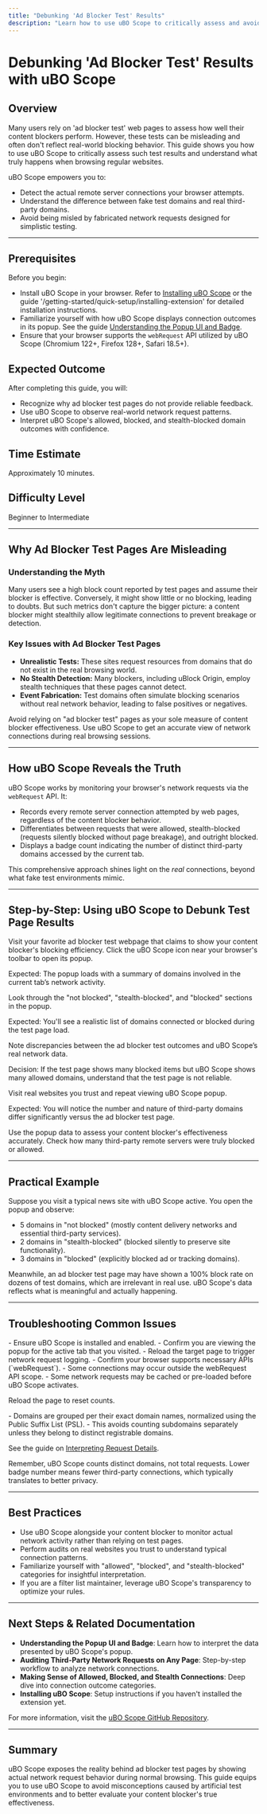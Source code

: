 ```yaml
---
title: "Debunking 'Ad Blocker Test' Results"
description: "Learn how to use uBO Scope to critically assess and avoid being misled by ad-blocker test pages. Discover why fake test domains can misrepresent real-world blocking, and how uBO Scope reveals what truly happens on real sites."
---
```


# Debunking 'Ad Blocker Test' Results with uBO Scope

## Overview

Many users rely on 'ad blocker test' web pages to assess how well their content blockers perform. However, these tests can be misleading and often don't reflect real-world blocking behavior. This guide shows you how to use uBO Scope to critically assess such test results and understand what truly happens when browsing regular websites.

uBO Scope empowers you to:

- Detect the actual remote server connections your browser attempts.
- Understand the difference between fake test domains and real third-party domains.
- Avoid being misled by fabricated network requests designed for simplistic testing.

---

## Prerequisites

Before you begin:

- Install uBO Scope in your browser. Refer to [Installing uBO Scope](https://github.com/gorhill/uBO-Scope) or the guide '/getting-started/quick-setup/installing-extension' for detailed installation instructions.
- Familiarize yourself with how uBO Scope displays connection outcomes in its popup. See the guide [Understanding the Popup UI and Badge](https://yourdocs.example.com/guides/getting-started/understanding-the-popup).
- Ensure that your browser supports the `webRequest` API utilized by uBO Scope (Chromium 122+, Firefox 128+, Safari 18.5+).

## Expected Outcome

After completing this guide, you will:

- Recognize why ad blocker test pages do not provide reliable feedback.
- Use uBO Scope to observe real-world network request patterns.
- Interpret uBO Scope's allowed, blocked, and stealth-blocked domain outcomes with confidence.

## Time Estimate

Approximately 10 minutes.

## Difficulty Level

Beginner to Intermediate

---

## Why Ad Blocker Test Pages Are Misleading

### Understanding the Myth

Many users see a high block count reported by test pages and assume their blocker is effective. Conversely, it might show little or no blocking, leading to doubts. But such metrics don't capture the bigger picture: a content blocker might stealthily allow legitimate connections to prevent breakage or detection.

### Key Issues with Ad Blocker Test Pages

- **Unrealistic Tests:** These sites request resources from domains that do not exist in the real browsing world.
- **No Stealth Detection:** Many blockers, including uBlock Origin, employ stealth techniques that these pages cannot detect.
- **Event Fabrication:** Test domains often simulate blocking scenarios without real network behavior, leading to false positives or negatives.

<Tip>
Avoid relying on "ad blocker test" pages as your sole measure of content blocker effectiveness. Use uBO Scope to get an accurate view of network connections during real browsing sessions.
</Tip>

---

## How uBO Scope Reveals the Truth

uBO Scope works by monitoring your browser's network requests via the `webRequest` API. It:

- Records every remote server connection attempted by web pages, regardless of the content blocker behavior.
- Differentiates between requests that were allowed, stealth-blocked (requests silently blocked without page breakage), and outright blocked.
- Displays a badge count indicating the number of distinct third-party domains accessed by the current tab.

This comprehensive approach shines light on the *real* connections, beyond what fake test environments mimic.

---

## Step-by-Step: Using uBO Scope to Debunk Test Page Results

<Steps>
<Step title="Open an 'Ad Blocker Test' Page">
Visit your favorite ad blocker test webpage that claims to show your content blocker's blocking efficiency.
</Step>

<Step title="Open uBO Scope Popup">
Click the uBO Scope icon near your browser's toolbar to open its popup.

Expected: The popup loads with a summary of domains involved in the current tab’s network activity.
</Step>

<Step title="Review Domains and Counts">
Look through the "not blocked", "stealth-blocked", and "blocked" sections in the popup.

Expected: You'll see a realistic list of domains connected or blocked during the test page load.
</Step>

<Step title="Compare Test Page Results to uBO Scope">
Note discrepancies between the ad blocker test outcomes and uBO Scope’s real network data.

Decision: If the test page shows many blocked items but uBO Scope shows many allowed domains, understand that the test page is not reliable.
</Step>

<Step title="Perform Real-World Browsing Checks">
Visit real websites you trust and repeat viewing uBO Scope popup.

Expected: You will notice the number and nature of third-party domains differ significantly versus the ad blocker test page.
</Step>

<Step title="Interpret Results Confidently">
Use the popup data to assess your content blocker's effectiveness accurately.
Check how many third-party remote servers were truly blocked or allowed.
</Step>
</Steps>

---

## Practical Example

Suppose you visit a typical news site with uBO Scope active. You open the popup and observe:

- 5 domains in "not blocked" (mostly content delivery networks and essential third-party services).
- 2 domains in "stealth-blocked" (blocked silently to preserve site functionality).
- 3 domains in "blocked" (explicitly blocked ad or tracking domains).

Meanwhile, an ad blocker test page may have shown a 100% block rate on dozens of test domains, which are irrelevant in real use. uBO Scope's data reflects what is meaningful and actually happening.

---

## Troubleshooting Common Issues

<AccordionGroup title="Troubleshooting uBO Scope Data Interpretation">
<Accordion title="I see no data or popup says 'NO DATA'">
- Ensure uBO Scope is installed and enabled.
- Confirm you are viewing the popup for the active tab that you visited.
- Reload the target page to trigger network request logging.
- Confirm your browser supports necessary APIs (`webRequest`).
</Accordion>

<Accordion title="Badge count is zero but I see ads or trackers">
- Some connections may occur outside the webRequest API scope.
- Some network requests may be cached or pre-loaded before uBO Scope activates.

Reload the page to reset counts.
</Accordion>

<Accordion title="I don't understand domain groupings in the popup">
- Domains are grouped per their exact domain names, normalized using the Public Suffix List (PSL).
- This avoids counting subdomains separately unless they belong to distinct registrable domains.

See the guide on [Interpreting Request Details](https://yourdocs.example.com/guides/advanced-tips/interpreting-request-details).
</Accordion>
</AccordionGroup>

<Tip>
Remember, uBO Scope counts distinct domains, not total requests. Lower badge number means fewer third-party connections, which typically translates to better privacy.
</Tip>

---

## Best Practices

- Use uBO Scope alongside your content blocker to monitor actual network activity rather than relying on test pages.
- Perform audits on real websites you trust to understand typical connection patterns.
- Familiarize yourself with "allowed", "blocked", and "stealth-blocked" categories for insightful interpretation.
- If you are a filter list maintainer, leverage uBO Scope's transparency to optimize your rules.

---

## Next Steps & Related Documentation

- **Understanding the Popup UI and Badge**: Learn how to interpret the data presented by uBO Scope's popup.
- **Auditing Third-Party Network Requests on Any Page**: Step-by-step workflow to analyze network connections.
- **Making Sense of Allowed, Blocked, and Stealth Connections**: Deep dive into connection outcome categories.
- **Installing uBO Scope**: Setup instructions if you haven't installed the extension yet.

For more information, visit the [uBO Scope GitHub Repository](https://github.com/gorhill/uBO-Scope).

---

## Summary

uBO Scope exposes the reality behind ad blocker test pages by showing actual network request behavior during normal browsing. This guide equips you to use uBO Scope to avoid misconceptions caused by artificial test environments and to better evaluate your content blocker's true effectiveness.
